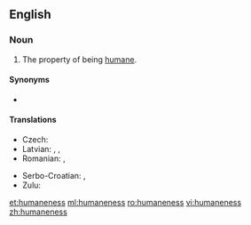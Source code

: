 ==English==

===Noun===
{{en-noun|-}}

# The property of being [[humane]].

====Synonyms====
* {{l/en|humanity}}

====Translations====
{{trans-top|property of being humane}}
* Czech: {{t|cs|lidskost|f}}
* Latvian: {{t|lv|cilvēcība|f}}, {{t|lv|cilvēcīgums|m}}, {{t|lv|humanitāte|f}}
* Romanian: {{t|ro|omenie|f}}, {{t+|ro|umanitate|f}}
{{trans-mid}}
* Serbo-Croatian: {{t|sh|čȍvjekoljūblje|n}}, {{t|sh|čovjekoljùbivōst|f}}
* Zulu: {{t|zu|ubuntu|c14}}
{{trans-bottom}}

[[et:humaneness]]
[[ml:humaneness]]
[[ro:humaneness]]
[[vi:humaneness]]
[[zh:humaneness]]
